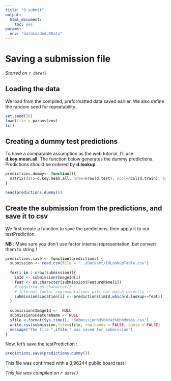 ```yaml
---
title: "9.submit"
output: 
  html_document:
    toc: yes
params:
  env: "dataLoaded.RData"
---
```


# Saving a submission file

*Started on `r date()`*

## Loading the data

We load from the compiled, preformatted data saved earlier.
We also define the random seed for repeatability.

```r
set.seed(56)
load(file = params$env)
ls() 
```


## Creating a dummy test predictions

To have a comparable assumption as the web tutorial, I'll use **d.key.mean.all**. The function below generates the dummy predictions.
Predictions should be ordered by **d.lookup**.

```r
predictions.dummy<- function(){
  matrix(data=d.key.mean.all, nrow=nrow(d.test), ncol=ncol(d.train), byrow=T)
}

head(predictions.dummy())
```

## Create the submission from the predictions, and save it to csv

We first create a function to save the predictions, then apply it to our testPrediction.

**NB** : Make sure you don't use factor internal representation, but convert them to string !

```r
predictions.save <- function(predictions) {
  submission <- read.csv(file = "../Dataset/IdLookupTable.csv")
  
  for(i in 1:nrow(submission)){
    imId <- submission$ImageId[i]
    feat <- as.character(submission$FeatureName[i]) 
    # required as.character() ! 
    # Internal factor representations will not match corectly !!
    submission$Location[i] <- predictions[imId,which(d.lookup==feat)]
  }
  
  submission$ImageId <-  NULL
  submission$FeatureName <- NULL
  sfile <-format(Sys.time(), "Submission%d%b%Yat%Hh%Mm%Ss.csv")
  write.csv(submission,file=sfile, row.names = FALSE, quote = FALSE)
  message("The file ",sfile," was saved for submission")
}
```

Now, let's save the testPrediction :

```r
predictions.save(predictions.dummy())
```

This file was confirmed with a 3,96244 public board test !

*This file was compiled on  `r date()`*
